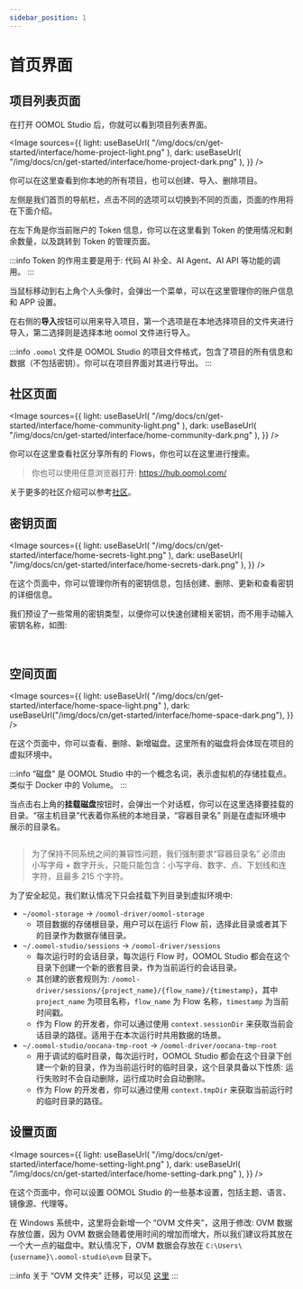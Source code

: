 ```yaml
---
sidebar_position: 1
---
```



# 首页界面

## 项目列表页面

在打开 OOMOL Studio 后，你就可以看到项目列表界面。

<Image
  sources={{
    light: useBaseUrl(
      "/img/docs/cn/get-started/interface/home-project-light.png"
    ),
    dark: useBaseUrl(
      "/img/docs/cn/get-started/interface/home-project-dark.png"
    ),
  }}
/>

你可以在这里查看到你本地的所有项目，也可以创建、导入、删除项目。

左侧是我们首页的导航栏，点击不同的选项可以切换到不同的页面，页面的作用将在下面介绍。

在左下角是你当前账户的 Token 信息，你可以在这里看到 Token 的使用情况和剩余数量，以及跳转到 Token 的管理页面。

:::info
Token 的作用主要是用于: 代码 AI 补全、AI Agent、AI API 等功能的调用。
:::

当鼠标移动到右上角个人头像时，会弹出一个菜单，可以在这里管理你的账户信息和 APP 设置。

在右侧的**导入**按钮可以用来导入项目，第一个选项是在本地选择项目的文件夹进行导入，第二选择则是选择本地 oomol 文件进行导入。

:::info
`.oomol` 文件是 OOMOL Studio 的项目文件格式，包含了项目的所有信息和数据（不包括密钥）。你可以在项目界面对其进行导出。
:::

## 社区页面

<Image
  sources={{
    light: useBaseUrl(
      "/img/docs/cn/get-started/interface/home-community-light.png"
    ),
    dark: useBaseUrl(
      "/img/docs/cn/get-started/interface/home-community-dark.png"
    ),
  }}
/>

你可以在这里查看社区分享所有的 Flows，你也可以在这里进行搜索。

> 你也可以使用任意浏览器打开: https://hub.oomol.com/

关于更多的社区介绍可以参考[社区](/zh-CN/docs/community/introduction)。

## 密钥页面

<Image
  sources={{
    light: useBaseUrl(
      "/img/docs/cn/get-started/interface/home-secrets-light.png"
    ),
    dark: useBaseUrl(
      "/img/docs/cn/get-started/interface/home-secrets-dark.png"
    ),
  }}
/>

在这个页面中，你可以管理你所有的密钥信息，包括创建、删除、更新和查看密钥的详细信息。

我们预设了一些常用的密钥类型，以便你可以快速创建相关密钥，而不用手动输入密钥名称，如图:

<div className="image-container">
  <Image
    sources={{
      light: useBaseUrl(
        "/img/docs/cn/get-started/interface/home-secrets-create-types-light.png"
      ),
      dark: useBaseUrl(
        "/img/docs/cn/get-started/interface/home-secrets-create-types-dark.png"
      ),
    }}
  />
  <Image
    sources={{
      light: useBaseUrl(
        "/img/docs/cn/get-started/interface/home-secrets-create-light.png"
      ),
      dark: useBaseUrl(
        "/img/docs/cn/get-started/interface/home-secrets-create-dark.png"
      ),
    }}
  />
</div>

## 空间页面

<Image
  sources={{
    light: useBaseUrl(
      "/img/docs/cn/get-started/interface/home-space-light.png"
    ),
    dark: useBaseUrl("/img/docs/cn/get-started/interface/home-space-dark.png"),
  }}
/>

在这个页面中，你可以查看、删除、新增磁盘。这里所有的磁盘将会体现在项目的虚拟环境中。

:::info
“磁盘” 是 OOMOL Studio 中的一个概念名词，表示虚拟机的存储挂载点。类似于 Docker 中的 Volume。
:::

当点击右上角的**挂载磁盘**按钮时，会弹出一个对话框，你可以在这里选择要挂载的目录。“宿主机目录”代表着你系统的本地目录，“容器目录名” 则是在虚拟环境中展示的目录名。

<div className="image-container">
  <Image
    style={{ width: "520px" }}
    sources={{
      light: useBaseUrl(
        "/img/docs/cn/get-started/interface/home-space-add-light.png"
      ),
      dark: useBaseUrl(
        "/img/docs/cn/get-started/interface/home-space-add-dark.png"
      ),
    }}
  />
</div>

> 为了保持不同系统之间的兼容性问题，我们强制要求“容器目录名” 必须由小写字母 + 数字开头，只能只能包含：小写字母、数字、点、下划线和连字符，且最多 215 个字符。

为了安全起见，我们默认情况下只会挂载下列目录到虚拟环境中:

- `~/oomol-storage` -> `/oomol-driver/oomol-storage`
  - 项目数据的存储根目录，用户可以在运行 Flow 前，选择此目录或者其下的目录作为数据存储目录。
- `~/.oomol-studio/sessions` -> `/oomol-driver/sessions`
  - 每次运行时的会话目录，每次运行 Flow 时，OOMOL Studio 都会在这个目录下创建一个新的嵌套目录，作为当前运行的会话目录。
  - 其创建的嵌套规则为: `/oomol-driver/sessions/{project_name}/{flow_name}/{timestamp}`，其中 `project_name` 为项目名称，`flow_name` 为 Flow 名称，`timestamp` 为当前时间戳。
  - 作为 Flow 的开发者，你可以通过使用 `context.sessionDir` 来获取当前会话目录的路径。适用于在本次运行时共用数据的场景。
- `~/.oomol-studio/oocana-tmp-root` -> `/oomol-driver/oocana-tmp-root`
  - 用于调试的临时目录，每次运行时，OOMOL Studio 都会在这个目录下创建一个新的目录，作为当前运行时的临时目录，这个目录具备以下性质: 运行失败时不会自动删除，运行成功时会自动删除。
  - 作为 Flow 的开发者，你可以通过使用 `context.tmpDir` 来获取当前运行时的临时目录的路径。

## 设置页面

<Image
  sources={{
    light: useBaseUrl(
      "/img/docs/cn/get-started/interface/home-setting-light.png"
    ),
    dark: useBaseUrl(
      "/img/docs/cn/get-started/interface/home-setting-dark.png"
    ),
  }}
/>

在这个页面中，你可以设置 OOMOL Studio 的一些基本设置，包括主题、语言、镜像源、代理等。

在 Windows 系统中，这里将会新增一个 “OVM 文件夹”，这用于修改: OVM 数据存放位置，因为 OVM 数据会随着使用时间的增加而增大，所以我们建议将其放在一个大一点的磁盘中。默认情况下，OVM 数据会存放在 `C:\Users\{username}\.oomol-studio\ovm` 目录下。

:::info
关于 “OVM 文件夹” 迁移，可以见 [这里](https://oomol.com/zh-CN/updates/OOMOL_Studio_1.1.0#%E6%94%AF%E6%8C%81%E7%A7%BB%E5%8A%A8-ovm-%E8%99%9A%E6%8B%9F%E6%9C%BA%E6%95%B0%E6%8D%AE%E7%9B%AE%E5%BD%95)
:::
